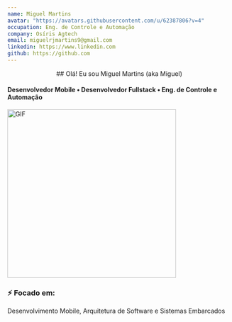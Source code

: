 ```yaml
---
name: Miguel Martins
avatar: "https://avatars.githubusercontent.com/u/62387806?v=4"
occupation: Eng. de Controle e Automação
company: Osíris Agtech
email: miguelrjmartins9@gmail.com
linkedin: https://www.linkedin.com
github: https://github.com
---
```


<p align="center">
## Olá! Eu sou Miguel Martins (aka Miguel)

#### Desenvolvedor Mobile • Desenvolvedor Fullstack • Eng. de Controle e Automação

<img alt="GIF"  width="380px" src="https://media.giphy.com/media/836HiJc7pgzy8iNXCn/giphy.gif" />

### ⚡ Focado em:
Desenvolvimento Mobile, Arquitetura de Software e Sistemas Embarcados
</p>